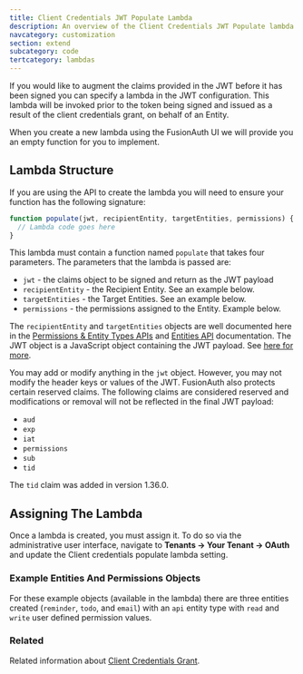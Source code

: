 ```yaml
---
title: Client Credentials JWT Populate Lambda
description: An overview of the Client Credentials JWT Populate lambda.
navcategory: customization
section: extend
subcategory: code
tertcategory: lambdas
---
```


If you would like to augment the claims provided in the JWT before it has been signed you can specify a lambda in the JWT configuration. This lambda will be invoked prior to the token being signed and issued as a result of the client credentials grant, on behalf of an Entity.

When you create a new lambda using the FusionAuth UI we will provide you an empty function for you to implement.

## Lambda Structure

If you are using the API to create the lambda you will need to ensure your function has the following signature:

```javascript
function populate(jwt, recipientEntity, targetEntities, permissions) {
  // Lambda code goes here
}
```

This lambda must contain a function named `populate` that takes four parameters. The parameters that the lambda is passed are:

* `jwt` - the claims object to be signed and return as the JWT payload
* `recipientEntity` - the Recipient Entity. See an example below.
* `targetEntities` - the Target Entities. See an example below.
* `permissions` - the permissions assigned to the Entity. Example below.

The `recipientEntity` and `targetEntities` objects are well documented here in the [Permissions & Entity Types APIs](/docs/apis/entities/entity-types) and [Entities API](/docs/apis/entities/entities) documentation. The JWT object is a JavaScript object containing the JWT payload. See [here for more](/docs/lifecycle/authenticate-users/oauth/tokens).

You may add or modify anything in the `jwt` object. However, you may not modify the header keys or values of the JWT. FusionAuth also protects certain reserved claims. The following claims are considered reserved and modifications or removal will not be reflected in the final JWT payload:

- `aud`
- `exp`
- `iat`
- `permissions`
- `sub`
- `tid`

The `tid` claim was added in version 1.36.0.

## Assigning The Lambda

Once a lambda is created, you must assign it. To do so via the administrative user interface, navigate to <strong>Tenants -> Your Tenant -> OAuth</strong> and update the <InlineField>Client credentials populate lambda</InlineField> setting. 

### Example Entities And Permissions Objects

For these example objects (available in the lambda) there are three entities created (`reminder`, `todo`, and `email`) with an `api` entity type with `read` and `write` user defined permission values.

<JSON title="Example JSON for recipientEntity object." src="lambdas/recipientEntity.json" />

<JSON title="Example JSON for targetEntities object." src="lambdas/targetEntities.json" />

<JSON title="Example JSON for permissions object." src="lambdas/entityPermissions.json" />

### Related

Related information about [Client Credentials Grant](/docs/lifecycle/authenticate-users/oauth/#example-client-credentials-grant).
